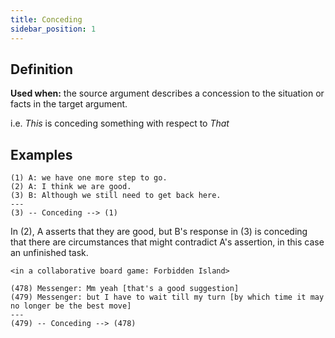 ```yaml
---
title: Conceding
sidebar_position: 1
---
```


## Definition

**Used when:** the source argument describes a concession to the situation or facts in the target argument.

i.e. *This* is conceding something with respect to *That*

## Examples

```
(1) A: we have one more step to go.
(2) A: I think we are good.
(3) B: Although we still need to get back here.
---
(3) -- Conceding --> (1)
```
In (2), A asserts that they are good, but B's response in (3) is conceding that there are circumstances that might contradict A's assertion, in this case an unfinished task.

```
<in a collaborative board game: Forbidden Island>

(478) Messenger: Mm yeah [that's a good suggestion]
(479) Messenger: but I have to wait till my turn [by which time it may no longer be the best move]
---
(479) -- Conceding --> (478)
```
